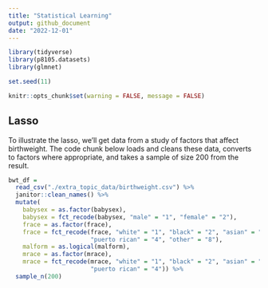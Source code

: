 ```yaml
---
title: "Statistical Learning"
output: github_document
date: "2022-12-01"
---
```


```r
library(tidyverse)
library(p8105.datasets)
library(glmnet)

set.seed(11)

knitr::opts_chunk$set(warning = FALSE, message = FALSE)
```

## Lasso

To illustrate the lasso, we’ll get data from a study of factors that affect birthweight. The code chunk below loads and cleans these data, converts to factors where appropriate, and takes a sample of size 200 from the result.

```r
bwt_df = 
  read_csv("./extra_topic_data/birthweight.csv") %>% 
  janitor::clean_names() %>%
  mutate(
    babysex = as.factor(babysex),
    babysex = fct_recode(babysex, "male" = "1", "female" = "2"),
    frace = as.factor(frace),
    frace = fct_recode(frace, "white" = "1", "black" = "2", "asian" = "3", 
                       "puerto rican" = "4", "other" = "8"),
    malform = as.logical(malform),
    mrace = as.factor(mrace),
    mrace = fct_recode(mrace, "white" = "1", "black" = "2", "asian" = "3", 
                       "puerto rican" = "4")) %>% 
  sample_n(200)
```

